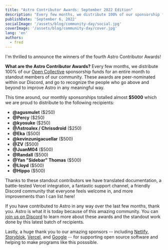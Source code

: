 ```yaml
---
title: "Astro Contributor Awards: September 2022 Edition"
description: "Every few months, we distribute 100% of our sponsorship funds for an entire month to the standout members of our community. These awards go to recognize the people who go above and beyond to improve Astro in some way, contributing inside and outside of our community."
publishDate: 'September 6, 2022'
socialImage: '/assets/blog/community-day/social.jpg'
coverImage: '/assets/blog/community-day/cover.jpg'
lang: 'en'
authors:
  - fred
---
```


I'm thrilled to announce the winners of the fourth Astro Contributor Awards! 

**What are the Astro Contributor Awards?** Every few months, we distribute 100% of our [Open Collective](https://opencollective.com/astrodotbuild) sponsorship funds for an entire month to standout members of our community. These awards are peer-nominated within our Discord, and go to recognize the people who go above and beyond to improve Astro in any meaningful way.

This time around, our monthly sponsorships totalled almost **$5000** which we are proud to distribute to the following recipients:

- **@agusmulet** ($250)
- **@Percy** ($250)
- **@kyosuke** ($250)
- **@Λstroalex / Chrissdroid** ($250)
- **@Eka** ($500)
- **@kevinzunigacuellar** ($500)
- **@ZV** ($500)
- **@JuanM04** ($500)
- **@Randall** ($500)
- **@Yan "Sidebar" Thomas** ($500)
- **@Lloyd** ($500)
- **@Hippo** ($500)

Thanks to these standout contributors we have translated documentation, a battle-tested Vercel integration, a fantastic support channel, a friendly Discord community that everyone feels welcome in, and more improvements than I can list here!

If you have contributed to Astro in any way over the last few months, thank you. Astro is what it is today because of this amazing community. You can [join us on Discord](https://astro.build/chat) to learn more about these awards and the standout work done by this latest batch of recipients.

Lastly, a huge thank you to our amazing sponsors -- including [Netlify](https://www.netlify.com/), [Storyblok](https://storyblok.com/), [Vercel](https://vercel.com/), and [Google](http://google.com/) -- for supporting open source software and helping to make programs like this posssible.
